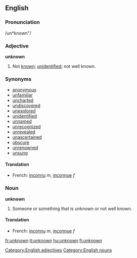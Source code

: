 ==English==

===Pronunciation===
/un*known"/

===Adjective===
'''unknown'''
# Not [[known]]; [[unidentified]]; not well known.

===Synonyms===
* [[anonymous]]
* [[unfamiliar]]
* [[uncharted]]
* [[undiscovered]]
* [[unexplored]]
* [[unidentified]]
* [[unnamed]]
* [[unrecognized]]
* [[unrevealed]]
* [[unascertained]]
* [[obscure]]
* [[unrenowned]]
* [[unsung]]

==== Translation ====
*French: [[inconnu]] ''m'', [[inconnue]] ''f''

===Noun===
'''unknown'''
# Someone or something that is unknown or not well known.

==== Translation ====
*French: [[inconnu]] ''m'', [[inconnue]] ''f''

[[Category:English adjectives]]
[[Category:English nouns]]

[[fr:unknown]]
[[it:unknown]]
[[hu:unknown]]
[[fi:unknown]]